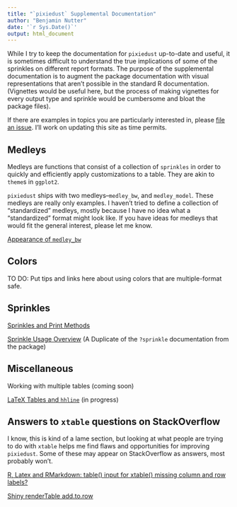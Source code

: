 ```yaml
---
title: "`pixiedust` Supplemental Documentation"
author: "Benjamin Nutter"
date: '`r Sys.Date()`'
output: html_document
---
```


While I try to keep the documentation for `pixiedust` up-to-date and useful, it is sometimes difficult to understand the true implications of some of the sprinkles on different report formats.  The purpose of the supplemental documentation is to augment the package documentation with visual representations that aren't possible in the standard R documentation.  (Vignettes would be useful here, but the process of making vignettes for every output type and sprinkle would be cumbersome and bloat the package files).

If there are examples in topics you are particularly interested in, please [file an issue](https://github.com/nutterb/pixiedust/issues).  I'll work on updating this site as time permits.

## Medleys

Medleys are functions that consist of a collection of `sprinkles` in order to quickly and efficiently apply customizations to a table.  They are akin to `theme`s in `ggplot2`.

`pixiedust` ships with two medleys--`medley_bw`, and `medley_model`.  These medleys are really only examples.  I haven't tried to define a collection of "standardized" medleys, mostly because I have no idea what a "standardized" format might look like.  If you have ideas for medleys that would fit the general interest, please let me know.

[Appearance of `medley_bw`](medley-appearance-medley-bw.html)

## Colors

TO DO: Put tips and links here about using colors that are multiple-format safe.

## Sprinkles

[Sprinkles and Print Methods](Sprinkles-print-methods.html)

[Sprinkle Usage Overview](Sprinkles-usage.html) (A Duplicate of the `?sprinkle` documentation from the package)


## Miscellaneous

Working with multiple tables (coming soon)

[LaTeX Tables and `hhline`](latex-output-hhline.pdf) (in progress)

## Answers to `xtable` questions on StackOverflow

I know, this is kind of a lame section, but looking at what people are trying to do with `xtable` helps me find flaws and opportunities for improving `pixiedust`.  Some of these may appear on StackOverflow as answers, most probably won't.  

[R, Latex and RMarkdown: table() input for xtable() missing column and row labels?](xtable-SO-01.pdf)

[Shiny renderTable add.to.row](xtable-SO-02.html)
